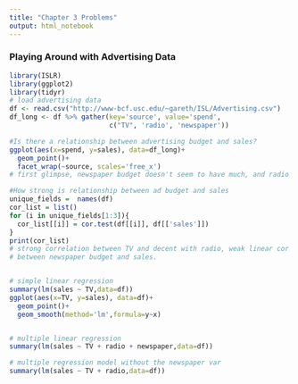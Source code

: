 ```yaml
---
title: "Chapter 3 Problems"
output: html_notebook
---
```


### Playing Around with Advertising Data  
```r
library(ISLR)
library(ggplot2)
library(tidyr)
# load advertising data 
df <- read.csv("http://www-bcf.usc.edu/~gareth/ISL/Advertising.csv")
df_long <- df %>% gather(key='source', value='spend', 
                         c("TV", 'radio', 'newspaper'))

#Is there a relationship between advertising budget and sales?
ggplot(aes(x=spend, y=sales), data=df_long)+
  geom_point()+
  facet_wrap(~source, scales='free_x')
# first glimpse, newspaper budget doesn't seem to have much, and radio seems to have a boundary. TV has clearest relationship. however, newspaper seems correlated with good sales still 

#How strong is relationship between ad budget and sales 
unique_fields =  names(df)
cor_list = list()
for (i in unique_fields[1:3]){
  cor_list[[i]] = cor.test(df[[i]], df[['sales']])
}
print(cor_list)
# strong correlation between TV and decent with radio, weak linear cor 
# between newspaper budget and sales. 


# simple linear regression  
summary(lm(sales ~ TV,data=df))
ggplot(aes(x=TV, y=sales), data=df)+
  geom_point()+
  geom_smooth(method='lm',formula=y~x)


# multiple linear regression  
summary(lm(sales ~ TV + radio + newspaper,data=df))

# multiple regression model without the newspaper var
summary(lm(sales ~ TV + radio,data=df))

```




